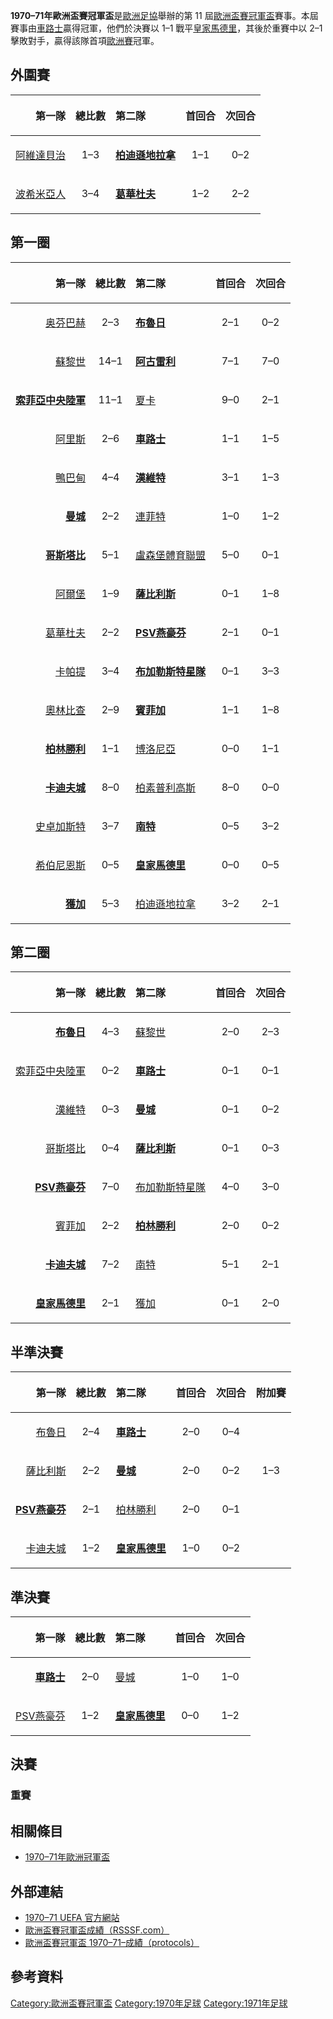 {{NoteTA
|G1=football
|G2=uefa
}}
{{Infobox 國際足球賽事賽季
| tourney_name          = 歐洲盃賽冠軍盃
| year                  = 1970–71
| image                 = 
| size                  = 
| caption               = 
| edition               = 11
| defending_champ_other = {{flagicon|ENG}} [[曼徹斯特城足球俱樂部|曼城]]
| dates                 = 1970年8月22日–1971年5月19日
| num_teams             = 34 隊
| associations          = 33
| champion_other        = {{flagicon|ENG}} [[切爾西足球俱樂部|車路士]]
| count                 = 1
| second_other          = {{flagicon|ESP|1945}} [[皇家馬德里足球俱樂部|皇家馬德里]]
| matches               = 67
| goals                 = 203
| attendance            = 
| top_scorer            = 
| player                = 
| prevseason            = [[1969–70年歐洲盃賽冠軍盃|1969–70]]
| nextseason            = [[1971–72年歐洲盃賽冠軍盃|1971–72]]
}}

'''1970–71年歐洲盃賽冠軍盃'''是[[歐洲足協|歐洲足協]]舉辦的第 11 屆[[歐洲盃賽冠軍盃|歐洲盃賽冠軍盃]]賽事。本屆賽事由[[切爾西足球俱樂部|車路士]]贏得冠軍，他們於決賽以 1–1 戰平[[皇家馬德里足球俱樂部|皇家馬德里]]，其後於重賽中以 2–1 擊敗對手，贏得該隊首項[[歐洲三大盃|歐洲賽]]冠軍。

== 外圍賽 ==
{| border="1" cellspacing="0" cellpadding="4"  style="border-collapse:collapse; width:70%;"
|- style="background:#efefef;"
! align=right|第一隊 !! 總比數 !! style="text-align:left;"|第二隊 !! 首回合 !! 次回合
|-
|align=right|[[阿維達貝治足球會|阿維達貝治]] {{flagicon|SWE}} || align=center|1–3|| {{flagicon|ALB}} '''[[地拉那遊擊隊足球俱樂部|柏迪遜地拉拿]]'''|| align=center|1–1 || align=center|0–2
|-
|align=right|[[波希米亞人足球俱樂部|波希米亞人]] {{flagicon|IRL}} || align=center|3–4 || {{flagicon|TCH}} '''[[辛寧足球會|葛華杜夫]]'''|| align=center|1–2 || align=center|2–2
|}

== 第一圈 ==
{| border="1" cellspacing="0" cellpadding="4"  style="border-collapse:collapse; width:70%;"
|- style="background:#efefef;"
! align=right|第一隊 !! 總比數 !! style="text-align:left;"|第二隊 !! 首回合 !! 次回合
|-
|align=right|[[奥芬巴赫踢球者足球俱樂部|奥芬巴赫]] {{flagicon|FRG}} || align=center|2–3 || {{flagicon|BEL}} '''[[布魯日足球俱樂部|布魯日]]''' || align=center|2–1 || align=center|0–2
|-
|align=right|[[蘇黎世足球俱樂部|蘇黎世]] {{flagicon|SUI}}|| align=center|14–1 || {{flagicon|ISL}} '''[[阿古雷利足球會|阿古雷利]]''' || align=center|7–1 || align=center|7–0
|-
|align=right|'''[[索菲亞中央陸軍足球俱樂部|索菲亞中央陸軍]]''' {{flagicon|BUL|1967}} || align=center|11–1 || {{flagicon|Finland}} [[哈卡足球俱樂部|夏卡]] || align=center|9–0 || align=center|2–1
|-
|align=right|[[阿瑞斯足球俱樂部|阿里斯]] {{flagicon|GRE|old}} || align=center|2–6 || {{flagicon|ENG}} '''[[切爾西足球俱樂部|車路士]]''' || align=center|1–1 || align=center|1–5
|-
|align=right|[[阿伯丁足球俱樂部|鴨巴甸]] {{flagicon|SCO}} || align=center|4–4{{pso}} || {{flagicon|HUN}} '''[[布達佩斯捍衛者足球俱樂部|漢維特]]''' || align=center|3–1 || align=center|1–3{{aet}}
|-
|align=right|'''[[曼徹斯特城足球俱樂部|曼城]]''' {{flagicon|ENG}} || align=center|2–2{{agr}} ||{{flagicon|NIR}} [[連菲特足球俱樂部|連菲特]]|| align=center|1–0 || align=center|1–2
|-
|align=right|'''[[哥斯塔比體育會|哥斯塔比]]''' {{flagicon|TUR}} || align=center|5–1 || {{flagicon|LUX}} [[盧森堡體育聯盟|盧森堡體育聯盟]] || align=center|5–0 || align=center|0–1
|-
|align=right|[[阿爾堡足球會|阿爾堡]] {{flagicon|DEN}} || align=center|1–9 || {{flagicon|POL}} '''[[戈爾尼克扎布熱|薩比利斯]]''' || align=center|0–1 || align=center|1–8
|-
|align=right|[[辛寧足球會|葛華杜夫]] {{flagicon|TCH}} || align=center|2–2{{agr}} || {{flagicon|NED}} '''[[PSV燕豪芬|PSV燕豪芬]]''' || align=center|2–1 || align=center|0–1
|-
|align=right|[[利沃夫喀爾巴阡足球俱樂部|卡帕提]] {{flagicon|URS}} || align=center|3–4 || {{flagicon|ROU|1965}} '''[[布加勒斯特星足球俱樂部|布加勒斯特星隊]]''' || align=center|0–1 || align=center|3–3
|-
|align=right|[[盧布爾雅那奧林匹亞足球俱樂部_(已解散)|奧林比查]] {{flagicon|YUG}} || align=center|2–9 || {{flagicon|POR}} '''[[里斯本與本菲卡體育俱樂部|賓菲加]]''' || align=center|1–1 || align=center|1–8
|-
|align=right|'''[[法蘭克福勝利足球會|柏林勝利]]''' {{flagicon|GDR}} || align=center|1–1{{agr}} || {{flagicon|ITA}} [[博洛尼亞足球俱樂部|博洛尼亞]] || align=center|0–0 || align=center|1–1
|-
|align=right|'''[[卡迪夫城足球俱樂部|卡迪夫城]]''' {{flagicon|WAL}} || align=center|8–0 || {{flagicon|CYP}} [[柏素普利高斯拉尼卡會|柏素普利高斯]] || align=center|8–0 || align=center|0–0
|-
|align=right|[[史卓加斯特足球會|史卓加斯特]] {{flagicon|Norway}} || align=center|3–7 || {{flagicon|FRA}} '''[[南特足球俱樂部|南特]]''' || align=center|0–5 || align=center|3–2
|-
|align=right|[[希伯尼安斯足球俱樂部|希伯尼恩斯]] {{flagicon|MLT}} || align=center|0–5 || {{flagicon|ESP|1945}} '''[[皇家馬德里足球俱樂部|皇家馬德里]]''' || align=center|0–0 || align=center|0–5
|-
|align=right|'''[[恩斯布魯克獲加足球會|獲加]]''' {{flagicon|AUT}} || align=center|5–3 || {{flagicon|ALB}} [[地拉那遊擊隊足球俱樂部|柏迪遜地拉拿]] || align=center|3–2 || align=center|2–1
|}

== 第二圈 ==
{| border="1" cellspacing="0" cellpadding="4"  style="border-collapse:collapse; width:70%;"
|- style="background:#efefef;"
! align=right|第一隊 !! 總比數 !! style="text-align:left;"|第二隊 !! 首回合 !! 次回合
|-
|align=right|'''[[布魯日足球俱樂部|布魯日]]''' {{flagicon|BEL}} || align=center|4–3 || {{flagicon|SUI}} [[蘇黎世足球俱樂部|蘇黎世]] || align=center|2–0 || align=center|2–3
|-
|align=right|[[索菲亞中央陸軍足球俱樂部|索菲亞中央陸軍]] {{flagicon|BUL|1967}} || align=center|0–2 || {{flagicon|ENG}} '''[[切爾西足球俱樂部|車路士]]''' || align=center|0–1 || align=center|0–1
|-
|align=right|[[布達佩斯捍衛者足球俱樂部|漢維特]] {{flagicon|HUN}} || align=center|0–3 || {{flagicon|ENG}} '''[[曼徹斯特城足球俱樂部|曼城]]''' || align=center|0–1 || align=center|0–2
|-
|align=right|[[哥斯塔比體育會|哥斯塔比]] {{flagicon|TUR}} || align=center|0–4 || {{flagicon|POL}} '''[[戈爾尼克扎布熱|薩比利斯]]''' || align=center|0–1 || align=center|0–3
|-
|align=right|'''[[PSV燕豪芬|PSV燕豪芬]]''' {{flagicon|NED}} || align=center|7–0 || {{flagicon|ROU|1965}} [[布加勒斯特星足球俱樂部|布加勒斯特星隊]] || align=center|4–0 || align=center|3–0
|-
|align=right|[[里斯本與本菲卡體育俱樂部|賓菲加]] {{flagicon|POR}} || align=center|2–2{{pso}} || {{flagicon|GDR}} '''[[法蘭克福勝利足球會|柏林勝利]]''' || align=center|2–0 || align=center|0–2
|-
|align=right|'''[[卡迪夫城足球俱樂部|卡迪夫城]]''' {{flagicon|WAL}} || align=center|7–2 || {{flagicon|FRA}} [[南特足球俱樂部|南特]] || align=center|5–1 || align=center|2–1
|-
|align=right|'''[[皇家馬德里足球俱樂部|皇家馬德里]]''' {{flagicon|ESP|1945}} || align=center|2–1 || {{flagicon|AUT}} [[恩斯布魯克獲加足球會|獲加]] || align=center|0–1 || align=center|2–0
|}

== 半準決賽 ==
{| border="1" cellspacing="0" cellpadding="4"  style="border-collapse:collapse; width:70%;"
|- style="background:#efefef;"
! align=right|第一隊 !! 總比數 !! style="text-align:left;"|第二隊 !! 首回合 !! 次回合 !! 附加賽
|-
|align=right|[[布魯日足球俱樂部|布魯日]] {{flagicon|BEL}} || align=center|2–4|| {{flagicon|ENG}} '''[[切爾西足球俱樂部|車路士]]''' || align=center|2–0 || align=center|0–4{{aet}}
|-
|align=right|[[戈爾尼克扎布熱|薩比利斯]] {{flagicon|POL}} || align=center|2–2 || {{flagicon|ENG}} '''[[曼徹斯特城足球俱樂部|曼城]]''' || align=center|2–0 || align=center|0–2{{aet}} || align=center|1–3
|-
|align=right|'''[[PSV燕豪芬|PSV燕豪芬]]''' {{flagicon|NED}} || align=center|2–1 || {{flagicon|GDR}} [[法蘭克福勝利足球會|柏林勝利]] || align=center|2–0 || align=center|0–1
|-
|align=right|[[卡迪夫城足球俱樂部|卡迪夫城]] {{flagicon|WAL}} || align=center|1–2|| {{flagicon|ESP|1945}} '''[[皇家馬德里足球俱樂部|皇家馬德里]]''' || align=center|1–0 || align=center|0–2
|}

== 準決賽 ==
{| border="1" cellspacing="0" cellpadding="4"  style="border-collapse:collapse; width:70%;"
|- style="background:#efefef;"
! align=right|第一隊 !! 總比數 !! style="text-align:left;"|第二隊 !! 首回合 !! 次回合
|-
|align=right|'''[[切爾西足球俱樂部|車路士]]''' {{flagicon|ENG}} || align=center|2–0 || {{flagicon|ENG}} [[曼徹斯特城足球俱樂部|曼城]] || align=center|1–0 || align=center|1–0
|-
|align=right|[[PSV燕豪芬|PSV燕豪芬]] {{flagicon|NED}} || align=center|1–2|| {{flagicon|ESP|1945}} '''[[皇家馬德里足球俱樂部|皇家馬德里]]''' || align=center|0–0 || align=center|1–2
|}

== 決賽 ==
{{footballbox
|date       = 1971年5月19日
|time       = 20:30
|team1      = [[切爾西足球俱樂部|車路士]] {{flagicon|ENG}}
|score      = 1–1
|report     = [https://archive.is/20130901095712/http://www.sharkscores.com/Match/Default.aspx?id=791800 報告]
|team2      = {{flagicon|ESP|1945}} [[皇家馬德里足球俱樂部|皇家馬德里]]
|goals1     = [[Peter_Osgood|Osgood]] {{goal|56}}
|goals2     = [[Ignacio_Zoco|Zoco]] {{goal|90}}
|stadium    = [[卡雷斯卡基斯體育場|卡雷斯卡基斯體育場]]，[[比雷埃夫斯|比雷埃夫斯]]
|attendance = 45,000
|referee    = 
}}

=== 重賽 ===
{{footballbox
|date       = 1971年5月21日
|time       = 20:30
|team1      = [[切爾西足球俱樂部|車路士]] {{flagicon|ENG}}
|score      = 2–1
|report     = [https://archive.is/20130901095711/http://www.sharkscores.com/Match/Default.aspx?id=791801 報告]
|team2      = {{flagicon|ESP|1945}} [[皇家馬德里足球俱樂部|皇家馬德里]]
|goals1     = [[John_Dempsey_(footballer)|Dempsey]] {{goal|33}}<br />[[Peter_Osgood|Osgood]] {{goal|39}}
|goals2     = [[Sebastian_Fleitas_Miranda|Fleitas]] {{goal|75}}
|stadium    = [[卡雷斯卡基斯體育場|卡雷斯卡基斯體育場]]，[[比雷埃夫斯|比雷埃夫斯]]
|attendance = 19,917
|referee    = 
}}

== 相關條目 ==
*[[1970–71年歐洲冠軍盃|1970–71年歐洲冠軍盃]]

== 外部連結 ==
* [https://web.archive.org/web/20100501123407/http://en.archive.uefa.com/competitions/ecwc/history/season%3D1970/intro.html 1970–71 UEFA 官方網站]
* [http://www.rsssf.com/ec/ecomp.html 歐洲盃賽冠軍盃成績（RSSSF.com）]{{Wayback|url=http://www.rsssf.com/ec/ecomp.html |date=20180116045414 }}
* [https://archive.is/20130815151623/http://www.sharkscores.com/Cups/Default.aspx?id=375&season=1970/1971 歐洲盃賽冠軍盃 1970–71–成績（protocols）]

== 參考資料 ==
{{reflist|2}}

{{歐洲盃賽冠軍盃球季}}

[[Category:歐洲盃賽冠軍盃|Category:歐洲盃賽冠軍盃]]
[[Category:1970年足球|Category:1970年足球]]
[[Category:1971年足球|Category:1971年足球]]